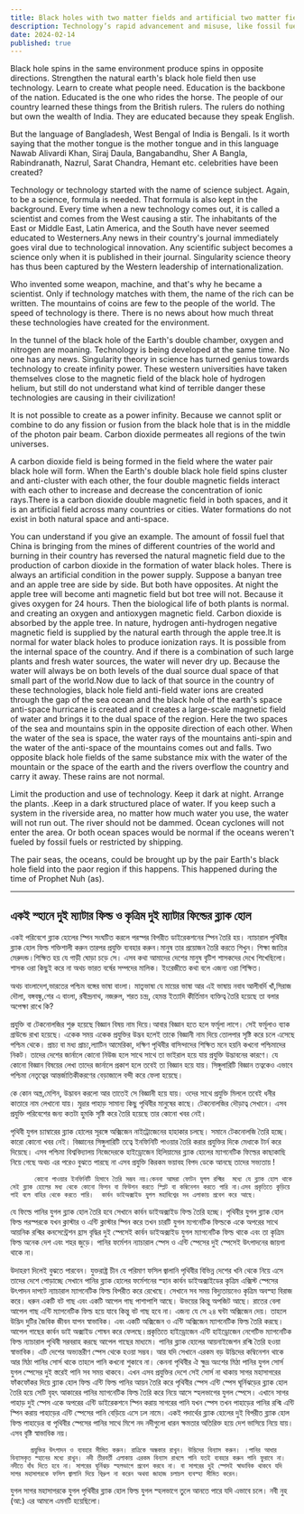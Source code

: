 ```yaml
---
title: Black holes with two matter fields and artificial two matter fields in the same place
description: Technology’s rapid advancement and misuse, like fossil fuels, disrupt natural processes. Respecting natural balance, preserving ecosystems, and using technology responsibly can prevent environmental crises and ensure sustainable resource management.
date: 2024-02-14
published: true
---
```


Black hole spins in the same environment produce spins in opposite directions. Strengthen the natural earth's black hole field then use technology. Learn to create what people need. Education is the backbone of the nation. Educated is the one who rides the horse. The people of our country learned these things from the British rulers. The rulers do nothing but own the wealth of India. They are educated because they speak English.

But the language of Bangladesh, West Bengal of India is Bengali. Is it worth saying that the mother tongue is the mother tongue and in this language Nawab Alivardi Khan, Siraj Daula, Bangabandhu, Sher A Bangla, Rabindranath, Nazrul, Sarat Chandra, Hemant etc. celebrities have been created?

Technology or technology started with the name of science subject. Again, to be a science, formula is needed. That formula is also kept in the background. Every time when a new technology comes out, it is called a scientist and comes from the West causing a stir. The inhabitants of the East or Middle East, Latin America, and the South have never seemed educated to Westerners.Any news in their country's journal immediately goes viral due to technological innovation. Any scientific subject becomes a science only when it is published in their journal. Singularity science theory has thus been captured by the Western leadership of internationalization.

Who invented some weapon, machine, and that's why he became a scientist. Only if technology matches with them, the name of the rich can be written. The mountains of coins are few to the people of the world. The speed of technology is there. There is no news about how much threat these technologies have created for the environment.

In the tunnel of the black hole of the Earth's double chamber, oxygen and nitrogen are moaning. Technology is being developed at the same time. No one has any news. Singularity theory in science has turned genius towards technology to create infinity power. These western universities have taken themselves close to the magnetic field of the black hole of hydrogen helium, but still do not understand what kind of terrible danger these technologies are causing in their civilization!

   It is not possible to create as a power infinity. Because we cannot split or combine to do any fission or fusion from the black hole that is in the middle of the photon pair beam. Carbon dioxide permeates all regions of the twin universes.

A carbon dioxide field is being formed in the field where the water pair black hole will form. When the Earth's double black hole field spins cluster and anti-cluster with each other, the four double magnetic fields interact with each other to increase and decrease the concentration of ionic rays.There is a carbon dioxide double magnetic field in both spaces, and it is an artificial field across many countries or cities. Water formations do not exist in both natural space and anti-space.

You can understand if you give an example. The amount of fossil fuel that China is bringing from the mines of different countries of the world and burning in their country has reversed the natural magnetic field due to the production of carbon dioxide in the formation of water black holes. There is always an artificial condition in the power supply.
Suppose a banyan tree and an apple tree are side by side. But both have opposites.
At night the apple tree will become anti magnetic field but bot tree will not. Because it gives oxygen for 24 hours. Then the biological life of both plants is normal. and creating an oxygen and antioxygen magnetic field. Carbon dioxide is absorbed by the apple tree. In nature, hydrogen anti-hydrogen negative magnetic field is supplied by the natural earth through the apple tree.It is normal for water black holes to produce ionization rays. It is possible from the internal space of the country. And if there is a combination of such large plants and fresh water sources, the water will never dry up. Because the water will always be on both levels of the dual source dual space of that small part of the world.Now due to lack of that source in the country of these technologies, black hole field anti-field water ions are created through the gap of the sea ocean and the black hole of the earth's space anti-space hurricane is created and it creates a large-scale magnetic field of water and brings it to the dual space of the region. Here the two spaces of the sea and mountains spin in the opposite direction of each other. When the water of the sea is space, the water rays of the mountains anti-spin and the water of the anti-space of the mountains comes out and falls.
Two opposite black hole fields of the same substance mix with the water of the mountain or the space of the earth and the rivers overflow the country and carry it away. These rains are not normal.

Limit the production and use of technology. Keep it dark at night. Arrange the plants. .Keep in a dark structured place of water. If you keep such a system in the riverside area, no matter how much water you use, the water will not run out. The river should not be dammed. Ocean cyclones will not enter the area. Or both ocean spaces would be normal if the oceans weren't fueled by fossil fuels or restricted by shipping.

The pair seas, the oceans, could be brought up by the pair Earth's black hole field into the paor region if this happens. This happened during the time of Prophet Nuh (as).

---

## একই স্হানে দুই ম‍্যাটার ফিল্ড ও কৃত্রিম দুই ম‍্যাটার ফিল্ডের ব্ল‍্যাক হোল

একই পরিবেশে ব্ল‍্যাক হোলের স্পিন সংঘটিত করলে পরস্পর বিপরীত ডাইরেকশনের স্পিন তৈরি হয়। ন‍্যাচারাল পৃথিবীর ব্ল‍্যাক হোল ফিল্ড শক্তিশালী করুন তারপর প্রযুক্তি ব‍্যবহার করুন।মানুষ তার প্রয়োজন তৈরি করতে শিখুন। শিক্ষা জাতির মেরুদন্ড।শিক্ষিত হয় যে গাড়ী ঘোড়া চড়ে সে। এসব কথা আমাদের দেশের মানুষ বৃটিশ শাসকদের দেখে শিখেছিলো। শাসক ওরা কিছুই করে না অথচ ভারত বর্ষের সম্পদের মালিক। ইংরেজীতে কথা বলে এজন‍্য ওরা শিক্ষিত।

অথচ বাংলাদেশ,ভারতের পশ্চিম বঙ্গের ভাষা বাংলা।  মাতৃভাষা যে মায়ের ভাষা আর এই ভাষায় নবাব আলীবর্দি খাঁ,সিরাজ দৌলা, বঙ্গবন্ধু,শের এ বাংলা, রবীন্দ্রনাথ, নজরুল, শরত চন্দ্র, হেমন্ত  ইত‍্যাদি কীর্তিমান ব‍্যক্তিত্ব তৈরি হয়েছে তা বলার অপেক্ষা রাখে কি?

প্রযুক্তি বা টেকনোলজির শুরু হয়েছে বিজ্ঞান বিষয় নাম দিয়ে।আবার বিজ্ঞান হতে হলে ফর্মূলা লাগে। সেই ফর্মূলাও ব‍্যাক গ্রাউন্ডে রাখা হয়েছে। একেক সময় একেক প্রযুক্তির উদ্ভব হলেই তাকে বিজ্ঞানী নাম দিয়ে তোলপার সৃষ্টি করে চলে এসেছে পশ্চিম থেকে। প্রাচ‍্য বা মধ‍্য প্রাচ‍্য,ল‍্যাটিন আমেরিকা, দক্ষিণ পৃথিবীর বাসিন্দাদের শিক্ষিত মনে হয়নি কখনো পশ্চিমাদের নিকট।
তাদের দেশের জার্নালে কোনো নিউজ হলে সাথে সাথে তা ভাইরাল হয়ে যায় প্রযুক্তি উদ্ভাবনের কারণে। যে কোনো বিজ্ঞান বিষয়ের লেখা তাদের জার্নালে প্রকাশ হলে তবেই তা বিজ্ঞান হয়ে যায়। সিঙ্গুলারিটি বিজ্ঞান তত্বকেও এভাবে পশ্চিমা নেতৃত্বের আন্তর্জাতিকীকরণের বেড়াজালে বন্দী করে ফেলা হয়েছে। 

কে কোন অস্ত্র,মেশিন, উদ্ভাবন করলো আর তাতেই সে বিজ্ঞানী হয়ে যায়। ওদের সাথে প্রযুক্তি মিললে তবেই ধনীর কাতারে নাম লেখানো যায়। মুদ্রার পাহাড় সামান‍্য কিছু পৃথিবীর মানুষের কাছে। টেকনোলজির দৌড়াত্ব সেখানে। এসব প্রযুক্তি পরিবেশের জন‍্য কতটা হুমকি সৃষ্টি করে তৈরি হয়েছে তার কোনো খবর নেই।

পৃথিবী যুগল চ‍্যাম্বারের ব্ল‍্যাক হোলের সূরঙ্গে অক্সিজেন নাইট্রোজেনের হাহাকার চলছে। সমানে টেকনোলজি তৈরি হচ্ছে। কারো কোনো খবর নেই। বিজ্ঞানের সিঙ্গুলারিটি তত্বে ইনফিনিটি পাওয়ার তৈরি করার প্রযুক্তির দিকে মেধাকে টার্ন করে দিয়েছে। এসব পশ্চিমা বিশ্ববিদ্যালয় নিজেদেরকে হাইড্রোজেন হিলিয়ামের ব্ল‍্যাক হোলের ম‍্যাগনেটিক ফিল্ডের কাছাকাছি নিয়ে গেছে অথচ এর  পরেও বুঝতে পারছে না এসব প্রযুক্তি কিরকম ভয়াবহ বিপদ ডেকে আনছে তাদের সভ‍্যতায় !

          কোনো পাওয়ার ইনফিনিটি হিসাবে তৈরি সম্ভব নয়।কেননা আমরা ফোটন যুগল রশ্মির  মধ‍্যে যে ব্ল‍্যাক হোল থাকে সেই ব্ল‍্যাক হোলের মধ‍্য থেকে কোনো ফিশন বা ফিউশন করতে স্প্লিট বা কম্বিনেশন করতে পারি না।এসব প্রকৃতিতে কুড়িয়ে পাই বলে বাহির থেকে করতে পারি।  কার্বন ডাইঅক্সাইড যুগল মহাবিশ্বের সব এলাকায় প্রবেশ করে আছে।

যে ফিল্ডে পানির যুগল ব্ল‍্যাক হোল তৈরি হবে সেখানে কার্বন ডাইঅক্সাইড ফিল্ড তৈরি হচ্ছে। পৃথিবীর যুগল ব্ল‍্যাক হোল ফিল্ড পরস্পরকে যখন ক্লাস্টার ও এন্টি ক্লাস্টার স্পিন করে তখন  চারটি যুগল ম‍্যগনেটিক ফিল্ডকে একে অপরের সাথে আয়নিক রশ্মির  কনসেন্ট্রেশন হ্রাস বৃদ্ধির    দুই স্পেসেই কার্বন ডাইঅক্সাইড যুগল ম‍্যাগনেটিক ফিল্ড থাকে এবং তা কৃত্রিম ফিল্ড অনেক দেশ এবং শহর জুড়ে। পানির ফর্মেশন ন‍্যাচারাল স্পেস ও এন্টি স্পেসের দুই স্পেসেই উৎপাদনের জায়গা থাকে না।

উদাহরণ দিলেই বুঝতে পারবেন। যুক্তরাষ্ট্র চীন যে পরিমাণ ফসিল জ্বালানি পৃথিবীর বিভিন্ন দেশের  খনি থেকে নিয়ে এসে তাদের দেশে পোড়াচ্ছে সেখানে পানির ব্ল‍্যাক হোলের ফর্মেশনের স্হান কার্বন ডাইঅক্সাইডের কৃত্রিম এক্সিস্ট স্পেসের  উৎপাদন  দাপটে ন‍্যাচারাল ম‍্যাগনেটিক ফিল্ড বিপরীত করে রেখেছে। সেখানে সব সময় বিদ‍্যুতায়নেও কৃত্রিম অবস্হা বিরাজ করে।
ধরুন একটি বট গাছ এবং একটি আপেল গাছ পাশাপাশি আছে। উভয়ের কিন্তু অপজিট আছে।
রাতের বেলা আপেল গাছ এন্টি ম‍্যাগনেটিক ফিল্ড হয়ে যাবে কিন্তু বট গাছ হবে না। এজন‍্য যে সে ২৪ ঘন্টা অক্সিজেন দেয়। তাহলে উদ্ভিদ দুটির জৈবিক জীবন যাপন স্বাভাবিক। এবং একটি অক্সিজেন  ও এন্টি অক্সিজেন ম‍্যাগনেটিক ফিল্ড  তৈরি করছে। আপেল গাছের কার্বন ডাই অক্সাইড শোষন করে ফেলছে।প্রকৃতিতে হাইড্রোজেন এন্টি হাইড্রোজেন  নেগেটিভ  ম‍্যাগনেটিক ফিল্ড ন‍্যাচারাল পৃথিবী সরবরাহ করছে আপেল গাছের মাধ‍্যমে। পানির ব্ল‍্যাক হোলের আয়নাইজেশন রশ্মি  তৈরি হওয়া স্বাভাবিক। এটি দেশের অভ‍্যন্তরীণ স্পেস থেকে হওয়া সম্ভব। আর যদি সেখানে এরকম বড় উদ্ভিদের কম্বিনেশন থাকে আর মিঠা পানির সোর্স থাকে তাহলে পানি কখনো শুকাবে না। কেননা পৃথিবীর ঐ ক্ষুদ্র অংশের মিঠা পানির যুগল সোর্স যুগল স্পেসের দুই স্তরেই পানি সব সময় থাকবে। এখন এসব প্রযুক্তির দেশে সেই সোর্স না থাকায় সাগর মহাসাগরের ফাঁকফোঁকর দিয়ে ব্ল‍্যাক হোল ফিল্ড এন্টি ফিল্ড পানির আয়ন তৈরি করে পৃথিবীর স্পেস এন্টি স্পেস  ঘূর্নিঝড়ের ব্ল‍্যাক হোল তৈরি হয়ে সেটি বৃহৎ আকারের পানির ম‍্যাগনেটিক ফিল্ড তৈরি করে নিয়ে আসে স্হলভাগের যুগল স্পেসে।  এখানে সাগর পাহাড় দুই স্পেস একে অপরের এন্টি ডাইরেকশনে স্পিন করায় সাগরের পানি যখন স্পেস তখন পাহাড়ের পানির রশ্মি এন্টি স্পিন করায় পাহাড়ের এন্টি স্পেসের পানি বেড়িয়ে এসে ঢল নামে। একই পদার্থের ব্ল‍্যাক হোলের দুই বিপরীত ব্ল‍্যাক হোল ফিল্ড পাহাড়ের বা পৃথিবীর স্পেসের পানির সাথে মিশে নদ নদীগুলো ধারন ক্ষমতার অতিরিক্ত হয়ে দেশ ভাসিয়ে নিয়ে যায়। এসব বৃষ্টি স্বাভাবিক নয়।

         প্রযুক্তির উৎপাদন ও ব‍্যবহার সীমিত করুন। রাত্রিকে অন্ধকার রাখুন। উদ্ভিদের বিন‍্যাস করুন। ।পানির আধার বিন‍্যাসকৃত স্হানের মধ‍্যে রাখুন। নদী তীরবর্তী এলাকায় এরকম বিন‍্যাস রাখলে পানি যতই ব‍্যবহার করুন পানি ফুরাবে না। নদীতে বাঁধ দিতে হবে না। সাগরের ঘূর্নিঝড় স্হলভাগে প্রবেশ করবে না। বা সাগরের দুই স্পেসই স্বাভাবিক থাকবে যদি সাগর মহাসাগরকে ফসিল জ্বালানি দিয়ে বিদ্রুপ না করেন অথবা জাহাজ চলাচল ব‍্যবস্হা সীমিত করেন।
যুগল সাগর মহাসাগরকে যুগল পৃথিবীর  ব্ল‍্যাক হোল ফিল্ড যুগল স্হলভাগে তুলে আনতে পারে যদি এভাবে চলে। নবী নুহ (আ:) এর আমলে এমনটি হয়েছিলো। 
